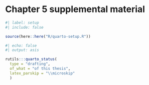 <!-- %:::% .common h1 begin %:::% -->
# Chapter 5 supplemental material
<!-- %:::% .common h1 end %:::% -->

```r
#| label: setup
#| include: false

source(here::here("R/quarto-setup.R"))
```

```r
#| echo: false
#| output: asis

rutils:::quarto_status(
  type = "drafting",
  of_what = "of this thesis",
  latex_parskip = "\\microskip"
  )
```
